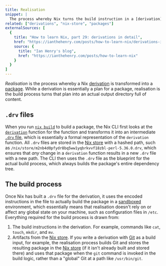 ```yaml
---
title: Realisation
snippet: |
  The process whereby Nix turns the build instruction in a [derivation](/concepts/derivations) into a build output in the [Nix store](/concepts/nix-store)
related: ["derivations", "nix-store", "packages"]
externalSources: [
  {
    title: "How to learn Nix, part 29: derivations in detail",
    href: "https://ianthehenry.com/posts/how-to-learn-nix/derivations-in-detail",
    source: {
      title: "Ian Henry's blog",
      href: "https://ianthehenry.com/posts/how-to-learn-nix"
    }
  }
]
---
```


*Realisation* is the process whereby a Nix [derivation] is transformed into a [package].
While a derivation is essentially a plan for a package, realisation is the build process turns that plan into an actual output directory full of content.

## `.drv` files

When you run [`nix build`][nix-build] to build a package, the Nix CLI first looks at the [`derivation`][derivation] function for the function and transforms it into an intermediate [`.drv` file][drv], which is essentially a formal representation of the `derivation` function.
All `.drv` files are stored in the [Nix store][store] with a hashed path, such as `/nix/store/m2nb4d0pfydr8bq5ww1yqbrkvvf18zbl-perl-5.36.0.drv`, which ensures that *any* change in a `derivation` function results in a new `.drv` file with a new path.
The CLI then uses the `.drv` file as the blueprint for the actual build process, which always builds the package's entire dependency tree.

## The build process

Once Nix has built a `.drv` file for the derivation, it uses the encoded instructions in the file to actually build the package in a [sandboxed] environment, which essentially means that realisation doesn't rely on or affect any global state on your machine, such as configuration files in `/etc`.
Everything required for the build process is drawn from:

1. The build instructions in the derivation. For example, commands like `cat`, `touch`, `mkdir`, and `mv`.
1. Artifacts from the [Nix store][store].
  If you write a derivation with [Git] as a build input, for example, the realisation process builds Git and stores the resulting package in the [Nix store][store] (if it isn't already built and stored there) and uses that package when the `git` command is invoked in the build logic, rather than a "global" Git at a path like `/usr/bin/git`.

[derivation]: /concepts/derivations
[drv]: https://nixos.org/guides/nix-pills/our-first-derivation
[git]: https://git-scm.com
[nix-build]: https://nixos.org/manual/nix/stable/command-ref/new-cli/nix3-build
[package]: /concepts/packages
[sandboxed]: /concepts/sandboxing
[store]: /concepts/nix-store

